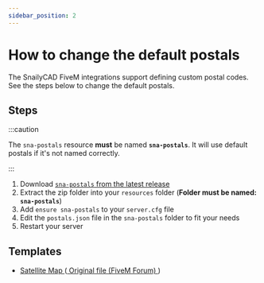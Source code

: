 ```yaml
---
sidebar_position: 2
---
```


# How to change the default postals

The SnailyCAD FiveM integrations support defining custom postal codes. See the steps below to change the default postals.

## Steps

:::caution

The `sna-postals` resource **must** be named **`sna-postals`**. It will use default postals if it's not named correctly.

:::

1. Download [`sna-postals` from the latest release](https://github.com/SnailyCAD/fivem-integrations/releases)
2. Extract the zip folder into your `resources` folder (**Folder must be named: `sna-postals`**)
3. Add `ensure sna-postals` to your `server.cfg` file
4. Edit the `postals.json` file in the `sna-postals` folder to fit your needs
5. Restart your server

## Templates

- <a download href="https://docs.snailycad.org/templates/postals/satellite-map.json">
    Satellite Map
  </a> (<a
    target="_blank"
    href="https://forum.cfx.re/t/release-free-high-resolution-satellite-map-with-custom-postals/2503527"
  >
    Original file (FiveM Forum)
  </a>)
